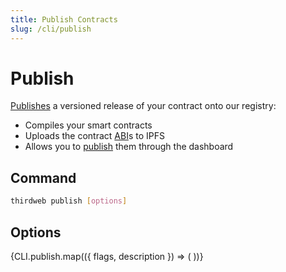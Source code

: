 ```yaml
---
title: Publish Contracts
slug: /cli/publish
---
```



# Publish

[Publishes](/publish) a versioned release of your contract onto our registry:

- Compiles your smart contracts
- Uploads the contract [ABI](https://docs.soliditylang.org/en/v0.8.17/abi-spec.html)s to IPFS
- Allows you to [publish](/publish) them through the dashboard

## Command

```bash
thirdweb publish [options]
```

## Options

<div>
  {CLI.publish.map(({ flags, description }) => (
    <CLIOptions flags={flags} description={description} />
  ))}
</div>